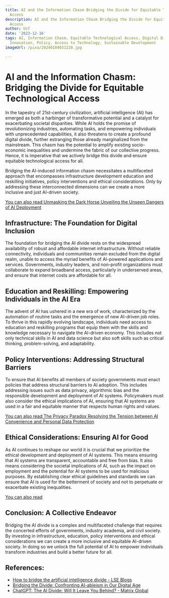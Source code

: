 ```yaml
---
title: AI and the Information Chasm Bridging the Divide for Equitable Technological
  Access
description: AI and the Information Chasm Bridging the Divide for Equitable Technological
  Access
author: Usf
date: '2023-12-16'
tags: AI, Information Chasm, Equitable Technological Access, Digital Divide, Inclusion,
  Innovation, Policy, Access to Technology, Sustainable Development
imageUrl: /pixa/20240104031220.jpg

---
```

# AI and the Information Chasm: Bridging the  Divide for Equitable Technological Access

In the tapestry of 21st-century civilization, artificial intelligence (AI) has emerged as both a harbinger of transformative potential and a catalyst for exacerbating societal disparities. While AI holds  the promise of  revolutionizing industries, automating tasks, and empowering individuals with unprecedented capabilities,  it also  threatens to create a profound digital divide, further estranging those already marginalized from the mainstream. This chasm has  the potential to amplify existing  socio-economic inequalities and  undermine the fabric  of our collective progress. Hence,  it  is imperative that we actively bridge this divide and ensure equitable technological access for all.

Bridging the AI-induced information chasm  necessitates a multifaceted approach that encompasses infrastructure development education and reskilling initiatives, policy interventions and ethical considerations.  Only by addressing these  interconnected  dimensions can we create a more inclusive and just AI-driven society.

[You can  also  read Unmasking the Dark Horse Unveiling the Unseen Dangers of AI Deployment](Unmasking%20the%20Dark%20Horse%20Unveiling%20the%20Unseen%20Dangers%20of%20AI%20Deployment)


## Infrastructure: The Foundation for  Digital Inclusion

The foundation for bridging the AI divide rests on the widespread availability of robust and affordable internet infrastructure. Without reliable connectivity, individuals and  communities remain excluded from the  digital realm, unable to access the myriad benefits of  AI-powered applications and services. Governments, industry leaders,  and non-profit organizations must collaborate to expand broadband access, particularly in underserved areas, and  ensure that internet costs are  affordable for all.

## Education and Reskilling: Empowering Individuals in the AI Era

The advent of AI  has ushered in  a new era of work, characterized by  the automation of routine tasks and the emergence  of new AI-driven job roles.  To thrive in this rapidly evolving landscape, individuals need access to education and  reskilling programs  that equip them with the skills and knowledge necessary to navigate the AI-driven economy. This includes not only technical  skills  in  AI and data science but also soft skills such as critical  thinking, problem-solving,  and  adaptability.

## Policy Interventions: Addressing Structural Barriers

To  ensure  that AI  benefits all members of society governments must enact policies that address structural barriers to AI adoption. This includes addressing issues such as data privacy, algorithmic bias and the responsible development and deployment of AI systems. Policymakers must also consider the ethical implications of AI, ensuring that AI systems  are used in a fair  and  equitable manner that respects human rights and  values.

[You can also read The Privacy Paradox Resolving the Tension between AI  Convenience and Personal Data Protection](The%20Privacy%20Paradox%20Resolving%20the%20Tension%20between%20AI%20Convenience%20and%20Personal%20Data%20Protection)


##  Ethical Considerations: Ensuring AI for Good

As AI continues to reshape our world it is crucial that we  prioritize the ethical development and deployment of AI systems. This means ensuring that AI systems are transparent, accountable and free from bias. It also means considering the  societal implications of AI, such as the impact on employment and the  potential for AI systems to be used for malicious purposes. By establishing clear ethical guidelines  and standards we can ensure that AI is used for the betterment  of society and not to perpetuate or exacerbate existing inequalities.

[You can also read ]()


## Conclusion: A Collective Endeavor

Bridging the AI divide is a complex and multifaceted challenge that requires the concerted efforts of governments, industry academia, and civil society. By  investing in infrastructure, education, policy  interventions and ethical considerations we can  create a more inclusive and equitable AI-driven society. In doing so we unlock the full potential of AI to  empower individuals  transform industries and build a better future for all.

## References:
- [How to bridge the artificial intelligence divide - LSE Blogs](https://blogs.lse.ac.uk/businessreview/2023/08/04/how-to-bridge-the-artificial-intelligence-divide/)
- [Bridging the Divide: Confronting AI-ableism in Our Digital Age](https://www.linkedin.com/pulse/bridging-divide-confronting-ai-ableism-our-digital-crespo-velasco-pg5pf)
- [ChatGPT: The AI Divide: Will It Leave You Behind? - Matrix Global](https://matrixmarketinggroup.com/chatgpt-ai-divide-leave-you-behind/)
